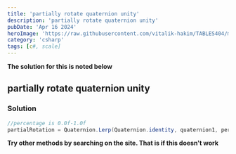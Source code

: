 ```yaml
---
title: 'partially rotate quaternion unity'
description: 'partially rotate quaternion unity'
pubDate: 'Apr 16 2024'
heroImage: 'https://raw.githubusercontent.com/vitalik-hakim/TABLES404/main/error_b/c%23.png'
category: 'csharp'
tags: [c#, scale]
---
```


**The solution for this is noted below**

## partially rotate quaternion unity

### Solution

```csharp
//percentage is 0.0f-1.0f
partialRotation = Quaternion.Lerp(Quaternion.identity, quaternion1, percentage);
```

**Try other methods by searching on the site. That is if this doesn't work**
